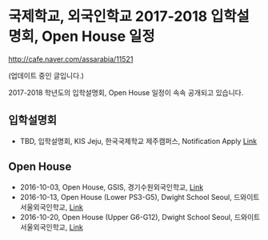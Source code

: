 # 국제학교, 외국인학교 2017-2018 입학설명회, Open House 일정 

<http://cafe.naver.com/assarabia/11521>
 
(업데이트 중인 글입니다.)

2017-2018 학년도의 입학설명회, Open House 일정이 속속 공개되고 있습니다.

입학설명회
-----

- TBD, 입학설명회, KIS Jeju, 한국국제학교 제주캠퍼스, Notification Apply [Link]()

Open House
-----

- 2016-10-03, Open House, GSIS, 경기수원외국인학교,  [Link]()
- 2016-10-13, Open House (Lower PS3-G5), Dwight School Seoul, 드와이트서울외국인학교, [Link]()
- 2016-10-20, Open House (Upper G6-G12), Dwight School Seoul, 드와이트서울외국인학교, [Link]()


